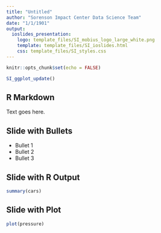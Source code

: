 ```yaml
---
title: "Untitled"
author: "Sorenson Impact Center Data Science Team"
date: "1/1/1901"
output: 
  ioslides_presentation:
    logo: template_files/SI_mobius_logo_large_white.png
    template: template_files/SI_ioslides.html
    css: template_files/SI_styles.css
---
```


```r
knitr::opts_chunk$set(echo = FALSE)

SI_ggplot_update()
```

<!-- Go to: http://rmarkdown.rstudio.com/ioslides_presentation_format.html#overview for info on how to customize individual slides (centering, changing colors, etc).  I can also create custom css if we want a couple versions of slide templates that can be called from within this document. - Jon -->

<!-- The following is script for the footer. It must remain before the first slide: -->
<script src="https://ajax.googleapis.com/ajax/libs/jquery/1.12.2/jquery.min.js"></script>
<script>
    $(document).ready(function() {
    $('slide:not(.title-slide, .backdrop, .segue)').append('<footer></footer>');    
    $('footer').attr('label', 'Draft -- Do not circulate');
  })
</script>
<style>
  footer:after {
    font-size: 12pt;
    content: attr(label);
    position: absolute;
    margin-left: auto;
    margin-right: auto;
    left: 60px;
    right: 0;
    text-align:left;
    bottom: 20px;
    line-height: 1.9;
    display: block;
  }
</style>
<!-- End Footer -->

## R Markdown

Text goes here.

## Slide with Bullets

- Bullet 1
- Bullet 2
- Bullet 3

## Slide with R Output

```r
summary(cars)
```

## Slide with Plot

```r
plot(pressure)
```

